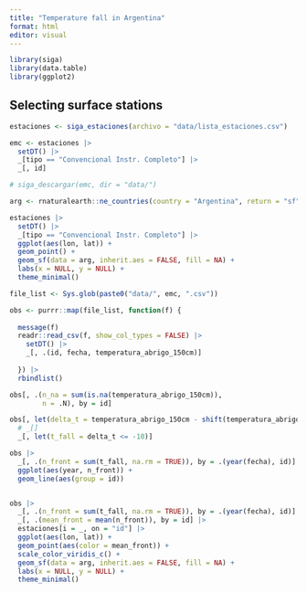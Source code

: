 ```yaml
---
title: "Temperature fall in Argentina"
format: html
editor: visual
---
```


```r
library(siga)
library(data.table)
library(ggplot2)
```

## Selecting surface stations

```r
estaciones <- siga_estaciones(archivo = "data/lista_estaciones.csv")

emc <- estaciones |> 
  setDT() |> 
  _[tipo == "Convencional Instr. Completo"] |> 
  _[, id]

# siga_descargar(emc, dir = "data/")

arg <- rnaturalearth::ne_countries(country = "Argentina", return = "sf")

estaciones |> 
  setDT() |> 
  _[tipo == "Convencional Instr. Completo"] |> 
  ggplot(aes(lon, lat)) +
  geom_point() +
  geom_sf(data = arg, inherit.aes = FALSE, fill = NA) +
  labs(x = NULL, y = NULL) +
  theme_minimal()
```

```r
file_list <- Sys.glob(paste0("data/", emc, ".csv"))

obs <- purrr::map(file_list, function(f) {
  
  message(f)
  readr::read_csv(f, show_col_types = FALSE) |> 
    setDT() |> 
    _[, .(id, fecha, temperatura_abrigo_150cm)]
  
  }) |> 
  rbindlist()

obs[, .(n_na = sum(is.na(temperatura_abrigo_150cm)),
        n = .N), by = id]
```

```r
obs[, let(delta_t = temperatura_abrigo_150cm - shift(temperatura_abrigo_150cm, n = 1)), by = id] |> 
  # _[]
  _[, let(t_fall = delta_t <= -10)]

obs |> 
  _[, .(n_front = sum(t_fall, na.rm = TRUE)), by = .(year(fecha), id)] |> 
  ggplot(aes(year, n_front)) +
  geom_line(aes(group = id))


obs |> 
  _[, .(n_front = sum(t_fall, na.rm = TRUE)), by = .(year(fecha), id)] |> 
  _[, .(mean_front = mean(n_front)), by = id] |> 
  estaciones[i = _, on = "id"] |> 
  ggplot(aes(lon, lat)) +
  geom_point(aes(color = mean_front)) +
  scale_color_viridis_c() +
  geom_sf(data = arg, inherit.aes = FALSE, fill = NA) +
  labs(x = NULL, y = NULL) +
  theme_minimal()
```

























